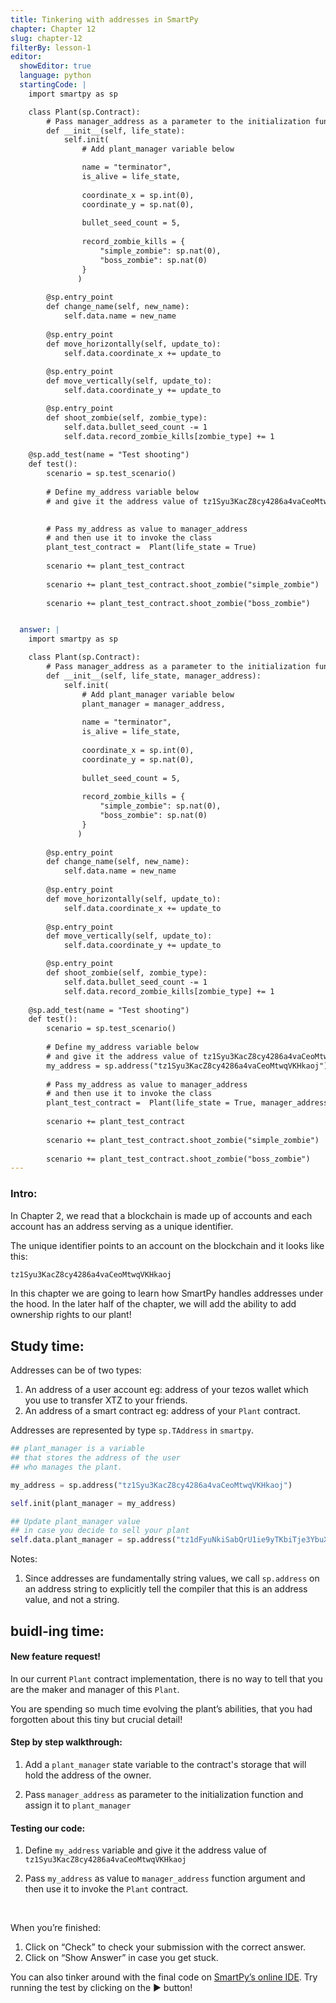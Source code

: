 ```yaml
---
title: Tinkering with addresses in SmartPy
chapter: Chapter 12
slug: chapter-12
filterBy: lesson-1
editor:
  showEditor: true
  language: python
  startingCode: |
    import smartpy as sp

    class Plant(sp.Contract):
        # Pass manager_address as a parameter to the initialization function
        def __init__(self, life_state):
            self.init(
                # Add plant_manager variable below

                name = "terminator",
                is_alive = life_state,
                
                coordinate_x = sp.int(0), 
                coordinate_y = sp.nat(0), 
                
                bullet_seed_count = 5,
                
                record_zombie_kills = {
                    "simple_zombie": sp.nat(0),
                    "boss_zombie": sp.nat(0)
                }
               )
            
        @sp.entry_point
        def change_name(self, new_name):
            self.data.name = new_name
                 
        @sp.entry_point
        def move_horizontally(self, update_to):
            self.data.coordinate_x += update_to
        
        @sp.entry_point
        def move_vertically(self, update_to):
            self.data.coordinate_y += update_to

        @sp.entry_point
        def shoot_zombie(self, zombie_type): 
            self.data.bullet_seed_count -= 1
            self.data.record_zombie_kills[zombie_type] += 1
         
    @sp.add_test(name = "Test shooting")
    def test():
        scenario = sp.test_scenario()
       
        # Define my_address variable below
        # and give it the address value of tz1Syu3KacZ8cy4286a4vaCeoMtwqVKHkaoj

        
        # Pass my_address as value to manager_address
        # and then use it to invoke the class
        plant_test_contract =  Plant(life_state = True)
       
        scenario += plant_test_contract
              
        scenario += plant_test_contract.shoot_zombie("simple_zombie")
       
        scenario += plant_test_contract.shoot_zombie("boss_zombie")


  answer: |  
    import smartpy as sp

    class Plant(sp.Contract):
        # Pass manager_address as a parameter to the initialization function
        def __init__(self, life_state, manager_address):
            self.init(
                # Add plant_manager variable below
                plant_manager = manager_address,
                
                name = "terminator",
                is_alive = life_state,
                
                coordinate_x = sp.int(0), 
                coordinate_y = sp.nat(0), 
                
                bullet_seed_count = 5,
                
                record_zombie_kills = {
                    "simple_zombie": sp.nat(0),
                    "boss_zombie": sp.nat(0)
                }
               )
            
        @sp.entry_point
        def change_name(self, new_name):
            self.data.name = new_name
                   
        @sp.entry_point
        def move_horizontally(self, update_to):
            self.data.coordinate_x += update_to
        
        @sp.entry_point
        def move_vertically(self, update_to):
            self.data.coordinate_y += update_to

        @sp.entry_point
        def shoot_zombie(self, zombie_type): 
            self.data.bullet_seed_count -= 1
            self.data.record_zombie_kills[zombie_type] += 1
        
    @sp.add_test(name = "Test shooting")
    def test():
        scenario = sp.test_scenario()
       
        # Define my_address variable below
        # and give it the address value of tz1Syu3KacZ8cy4286a4vaCeoMtwqVKHkaoj
        my_address = sp.address("tz1Syu3KacZ8cy4286a4vaCeoMtwqVKHkaoj")
        
        # Pass my_address as value to manager_address
        # and then use it to invoke the class
        plant_test_contract =  Plant(life_state = True, manager_address = my_address)
       
        scenario += plant_test_contract
              
        scenario += plant_test_contract.shoot_zombie("simple_zombie")
       
        scenario += plant_test_contract.shoot_zombie("boss_zombie")
---
```


### Intro:

In Chapter 2,  we read that a blockchain is made up of accounts and each account has an address serving as a unique identifier. 

The unique identifier points to an account on the blockchain and it looks like this: 

```css
tz1Syu3KacZ8cy4286a4vaCeoMtwqVKHkaoj
```

In this chapter we are going to learn how SmartPy handles addresses under the hood. In the later half of the chapter, we will add the ability to add ownership rights to our plant! 

## Study time: 

Addresses can be of two types: 

1. An address of a user account eg: address of your tezos wallet which you use to transfer XTZ to your friends. 
2. An address of a smart contract eg: address of your `Plant` contract. 


Addresses are represented by type `sp.TAddress` in `smartpy`. 

```python
## plant_manager is a variable 
## that stores the address of the user 
## who manages the plant. 

my_address = sp.address("tz1Syu3KacZ8cy4286a4vaCeoMtwqVKHkaoj")

self.init(plant_manager = my_address)

## Update plant_manager value 
## in case you decide to sell your plant
self.data.plant_manager = sp.address("tz1dFyuNkiSabQrU1ie9yTKbiTje3YbuXjX1")

```


Notes: 

1. Since addresses are fundamentally string values, we call `sp.address` on an address string to explicitly tell the compiler that this is an address value, and not a string. 



## buidl-ing time:

#### New feature request!

In our current  `Plant` contract implementation, there is no way to tell that you are the maker and manager of this `Plant`. 

You are spending so much time evolving the plant’s abilities, that you had forgotten about this tiny but crucial detail! 


#### Step by step walkthrough: 
 
1. Add a `plant_manager` state variable to the contract's storage that will hold the address of the owner. 

2. Pass `manager_address` as parameter to the initialization function and assign it to `plant_manager`
 


#### Testing our code: 

1. Define `my_address` variable and give it the address value of `tz1Syu3KacZ8cy4286a4vaCeoMtwqVKHkaoj`

2. Pass `my_address` as value to `manager_address` function argument and then use it to invoke the `Plant` contract. 


<br />

When you’re finished:

1. Click on “Check” to check your submission with the correct answer.
2. Click on “Show Answer” in case you get stuck.


You can also tinker around with the final code on [SmartPy’s online IDE](https://smartpy.io/demo/index.html?code=eJydVF1v0zAUfc@vsLKXVpSKwUDTpEmg8YA0IU1i4gGErNvktjVz7GA7LSniv@_acdu4DVVFnnKTc33O_fARVa2NY7YC4@qWgWW2zrJCgrXsQYJyI1tP77RyBgo3vskYPRfswf@uQMECDYeyNEgx5QKrwUCFDg1zmrklMqGEEyDFBpzQis0bVfiXcFCJc8a5R3A@sijnEybFHLl14HBySBDZ_eOxU5832n3qhH0oS1Z72TwmsxUYATOJbIZSrxN4Crw95JtkCVpRXQTKawS71JpKzCcJQFhOda48qFdFAkmCQmtTCkUg_ptyqM@C2v1qPPknrO1g9H4MS4JZIyU6bhFLXuhGOUp8e0KKwYJI@EZXM4H8SUhpKeNPgvFPbkVVS4zA_Kan5hg709YOIBPg3360_xVe3lMK0uK1vNbUmd3GFEtQC@R@HnFpFK5DeLghJTiYxrltManOk0SVXiFfaiM2tP8gZRvpmrr003B6kC8Z64vbPTo7j3CFxonif@jalO4kVVjhOJ3IE6fv2poayQaojrfq5S27HAAOrNP33uk_vM6Yl3mBdOG4Q@tG2zv2SEEnUahFPs684gCILbAFKrrXursP_g_ffhqFLYo@9RHnQiGr2p1JDdjBBQNVsoW_ucIFz9qDZYNME_fm8kvbvLmH4tt10V69vn4HVyu4Q_3ZrX99vf_0BPpnOKvHFKTFYJSfc0I@3q_I1mPbvr12eshYD5yqVwbJV6yxXSma3HelnzAUFTw9IDvfC10rorOT2mj3e@uib4@mOfZh75Q7Wftu72ZCwx1g6N27c@DTZEEPfOds0oNT@o40zp4BbL8idw--). Try running the test by clicking on the ▶️ button!
    

